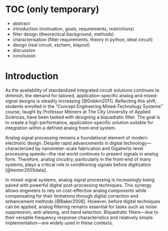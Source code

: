 # TOC (only temporary) {.unnumbered}

- abstract
- introduction (motivation, goals, requirements, restrictions)
- filter design (theorectical background, methods)
- characterisation (filter requirements, theory in python, ideal circuit)
- design (real circuit, xschem, klayout)
- discussion
- conclusion

# Introduction

As the availability of standardized integrated circuit solutions continues to diminish, the demand for tailored, application-specific analog and mixed-signal designs is steadily increasing [@Dobkin2011]. Reflecting this shift, students enrolled in the “Concept Engineering Mixed-Technology Systems” course, taught by Professor Meiners at The City University of Applied Sciences, have been tasked with designing a biquadratic filter. The goal is to create a high-performance, application-specific solution suitable for integration within a defined analog front-end system.

Analog signal processing remains a foundational element of modern electronic design. Despite rapid advancements in digital technology—characterized by nanometer-scale fabrication and Gigahertz-level processing speeds—the real world continues to present signals in analog form. Therefore, analog circuitry, particularly in the front-end of many systems, plays a critical role in conditioning signals before digitization [@kester2005data].

In mixed-signal systems, analog signal processing is increasingly being paired with powerful digital post-processing techniques. This synergy allows engineers to rely on cost-effective analog components while compensating for their limitations through digital correction and enhancement methods [@Baker2008]. However, before digital techniques can be applied, analog filtering remains essential for tasks such as noise suppression, anti-aliasing, and band selection. Biquadratic filters—due to their versatile frequency response characteristics and relatively simple implementation—are widely used in these contexts.